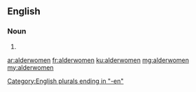 ==English==

===Noun===
{{head|en|plural}}

# {{plural of|alderwoman|lang=en|nocat=1}}

[[Category:English plurals ending in "-en"]]

[[ar:alderwomen]]
[[fr:alderwomen]]
[[ku:alderwomen]]
[[mg:alderwomen]]
[[my:alderwomen]]